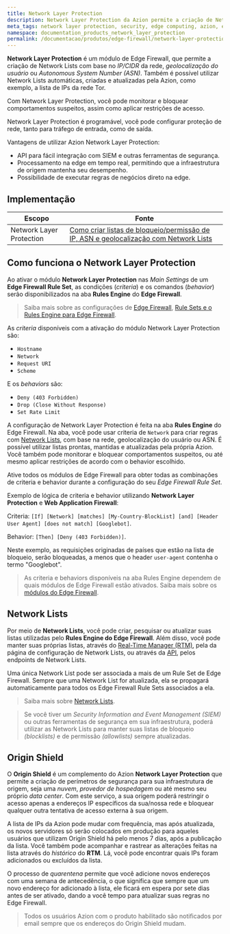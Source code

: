 ```yaml
---
title: Network Layer Protection
description: Network Layer Protection da Azion permite a criação de Network Lists com base na rede (IP/CIDR), geolocalização e ASN.
meta_tags: network layer protection, security, edge computing, azion, edge firewall, firewall
namespace: documentation_products_network_layer_protection
permalink: /documentacao/produtos/edge-firewall/network-layer-protection/
---
```


**Network Layer Protection** é um módulo de Edge Firewall, que permite a criação de Network Lists com base no *IP/CIDR* da rede, *geolocalização do usuário* ou *Autonomous System Number (ASN)*. Também é possível utilizar Network Lists automáticas, criadas e atualizadas pela Azion, como exemplo, a lista de IPs da rede Tor.

Com Network Layer Protection, você pode monitorar e bloquear comportamentos suspeitos, assim como aplicar restrições de acesso.

Network Layer Protection é programável, você pode configurar proteção de rede, tanto para tráfego de entrada, como de saída.

Vantagens de utilizar Azion Network Layer Protection:

- API para fácil integração com SIEM e outras ferramentas de segurança.
- Processamento na edge em tempo real, permitindo que a infraestrutura de origem mantenha seu desempenho.
- Possibilidade de executar regras de negócios direto na edge.

## Implementação

| Escopo | Fonte  |
|--------|--------|
| Network Layer Protection | [Como criar listas de bloqueio/permissão de IP, ASN e geolocalização com Network Lists](-----) |

## Como funciona o Network Layer Protection

Ao ativar o módulo **Network Layer Protection** nas *Main Settings* de um **Edge Firewall Rule Set**, as condições (*criteria*) e os comandos (*behavior*) serão disponibilizados na aba **Rules Engine** do **Edge Firewall**.

> Saiba mais sobre as configurações de [Edge Firewall](--), [Rule Sets e o Rules Engine para Edge Firewall]().

As *criteria* disponíveis com a ativação do módulo Network Layer Protection são:

- `Hostname`
- `Network`
- `Request URI`
- `Scheme`

E os *behaviors* são:

- `Deny (403 Forbidden)`
- `Drop (Close Without Response)`
- `Set Rate Limit`

A configuração de Network Layer Protection é feita na aba **Rules Engine** do Edge Firewall. Na aba, você pode usar criteria de `Network` para criar regras com [Network Lists](--), com base na rede, geolocalização do usuário ou ASN. É possível utilizar listas prontas, mantidas e atualizadas pela própria Azion. Você também pode monitorar e bloquear comportamentos suspeitos, ou até mesmo aplicar restrições de acordo com o behavior escolhido.

Ative todos os módulos de Edge Firewall para obter todas as combinações de criteria e behavior durante a configuração do seu *Edge Firewall Rule Set*.

Exemplo de lógica de criteria e behavior utilizando **Network Layer Protection** e **Web Application Firewall**:

Criteria: `[If] [Network] [matches] [My-Country-BlockList] [and] [Header User Agent] [does not match] [Googlebot]`.

Behavior: `[Then] [Deny (403 Forbidden)]`.

Neste exemplo, as requisições originadas de países que estão na lista de bloqueio, serão bloqueadas, a menos que o header `user-agent` contenha o termo "Googlebot".

> As criteria e behaviors disponíveis na aba Rules Engine dependem de quais módulos de Edge Firewall estão ativados. Saiba mais sobre os [módulos do Edge Firewall](------).

## Network Lists

Por meio de **Network Lists**, você pode criar, pesquisar ou atualizar suas listas utilizadas pelo **Rules Engine do Edge Firewall**. Além disso, você pode manter suas próprias listas, através do [Real-Time Manager (RTM)](https://manager.azion.com), pela da página de configuração de Network Lists, ou através da [API](https://api.azion.com/), pelos endpoints de Network Lists.

Uma única Network List pode ser associada a mais de um Rule Set de Edge Firewall. Sempre que uma Network List for atualizada, ela se propagará automaticamente para todos os Edge Firewall Rule Sets associados a ela.

> Saiba mais sobre [Network Lists](---).

> Se você tiver um *Security Information and Event Management (SIEM)* ou outras ferramentas de segurança em sua infraestrutura, poderá utilizar as Network Lists para manter suas listas de bloqueio *(blocklists)* e de permissão *(allowlists)* sempre atualizadas.

## Origin Shield

O **Origin Shield** é um complemento do Azion **Network Layer Protection** que permite a criação de perímetros de segurança para sua infraestrutura de origem, seja uma *nuvem*, *provedor de hospedagem* ou até mesmo seu próprio *data center*. Com este serviço, a sua origem poderá restringir o acesso apenas a endereços IP específicos da sua/nossa rede e bloquear qualquer outra tentativa de acesso externa à sua origem.

A lista de IPs da Azion pode mudar com frequência, mas após atualizada, os novos servidores só serão colocados em produção para aqueles usuários que utilizam Origin Shield há pelo menos 7 dias, após a publicação da lista. Você também pode acompanhar e rastrear as alterações feitas na lista através do *histórico* do **RTM**. Lá, você pode encontrar quais IPs foram adicionados ou excluídos da lista.

O processo de *quarentena* permite que você adicione novos endereços com uma semana de antecedência, o que significa que sempre que um novo endereço for adicionado à lista, ele ficará em espera por sete dias antes de ser ativado, dando a você tempo para atualizar suas regras no Edge Firewall.

> Todos os usuários Azion com o produto habilitado são notificados por email sempre que os endereços do Origin Shield mudam.
